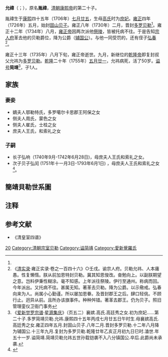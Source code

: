 '''允禕'''（{{lang-mnc|ᠶᡡᠨ ᡳ|v=yūn i}}；{{bd|1706年|9月1日|1755年|6月30日|catIdx=A}}），原名'''胤禕'''，[[清朝|清朝]][[康熙帝|康熙帝]]的第二十子。

胤禕生于[[康熙|康熙]]四十五年（1706年）[[七月廿五|七月廿五]]，生母[[高襄嫔|高氏]]时为[[庶妃|庶妃]]。[[雍正|雍正]]四年（1726年）五月，始封[[固山贝子|固山贝子]]。雍正八年（1730年）二月，晋封[[多罗贝勒|多罗贝勒]]<ref name="a1"/>。雍正十二年（1734年）八月，[[雍正帝|雍正帝]]因两次派他[[祭陵|祭陵]]，皆被托病不往。于是告知[[宗人府|宗人府]]革去他的贝勒爵位，降为公爵（[[辅国公|辅国公]]）。与他一同受罚的，还有侄子[[弘春|弘春]]<ref>《[[清实录|清实录]]·雍正实录·卷之一百四十六》○壬戌。谕宗人府。贝勒允祎、人本庸愚。性复懒惰。朕从前加恩特封贝勒。冀其知恩悛改。奋勉向上。以副朕期望之意。岂料伊秉性糊涂。毫不知感。上年派往祭陵。伊行至通州。称病而回。今年派出。又托病不往。甚属无知。著革去贝勒。降为公爵。以示儆戒。弘春向来为人。尚属小心勤谨。所以屡加恩眷。及晋封郡王之后。肆口轻佻。不顾行止。迥异从前。且所办该旗事件。种种舛错。著革去郡王。仍为贝子。照旧管理銮仪卫衙门事务</ref>。

雍正十三年（1735年）八月下旬，雍正帝逝世。九月，新继位的[[乾隆帝|乾隆帝]]即复封叔父允祎为[[多罗贝勒|多罗贝勒]]。[[乾隆|乾隆]]二十年（1755年）[[五月廿一|五月廿一]]，允祎病死，活了50岁。[[谥号|谥号]]'''简靖'''<ref name="a1">《[[爱新觉罗宗谱|爱新觉罗宗谱]]·[[星源集庆|星源集庆]]》（页五二）襄嫔.高氏.高廷秀之女.初为庶妃……第二十子.多罗简靖贝勒.允祎.康熙四十五年丙戌七月廿五日午时生.母襄嫔高氏.高廷秀之女.雍正四年五月.封固山贝子.八年二月.晋封多罗贝勒.十二年八月降为辅国公.十三年九月.复封为多罗贝勒.乾隆廿年乙亥正月初九日巳时.溘世.年五十一岁.谥简靖.简靖贝勒允祎五世孙载铠袭不入八分镇国公.卒后.此爵尚未承袭.</ref>，子1人。

== 家族 ==

=== 妻妾 ===

* 嫡夫人鄂勒特氏，多罗噶尔卡思郡王阿保之女
* 侧夫人周氏，蒙色之女
* 侧夫人崔氏，士桂之女
* 庶夫人王氏，和索礼之女

=== 子嗣 ===

* 长子弘响（1740年9月-1742年6月28日)，母庶夫人王氏和索礼之女。
* 次子贝子弘闰 (1751年十一月3日-1793年6月1日) ，母庶夫人王氏和索礼之女<ref>{{Cite web|title=详细资料介绍_爱新觉罗宗谱网|url=http://www.axjlzp.com/clan1706.html|accessdate=2021-02-07|work=www.axjlzp.com|archive-date=2020-11-07|archive-url=https://web.archive.org/web/20201107090200/http://www.axjlzp.com/clan1706.html|dead-url=no}}</ref>。

==簡靖貝勒世系圖==
<center>
{{familytree/start}}
{{familytree|border=0 | | | | | | | | | | | | | |:| ado |ado=过继 }}
{{familytree | | | | | | |Yw | | | | | | | |Yw='''簡靖貝勒'''允禕<br>1706-'''1726-1755'''}}
{{familytree | | | | | | | |!| | | | | | | |}}
{{familytree | | | | | | |Hr | | | | | | | |Hr='''貝子'''[[弘閏|弘閏]]<br>1751-'''1755-1791'''}}
{{familytree | |,|-|-|-|-|-|+|-|-|-|-|-|.| |}}
{{familytree |Yy | | | |Yq | | | |Yc | | | |Yy='''奉恩輔國公'''[[永玉|永玉]]<br>1772-'''1792-1827'''|Yq=三等輔國將軍[[永羣|永羣]]<br>1779-1818|Yc=二等輔國將軍[[永彩|永彩]]<br>1786-1815}}
{{familytree | |L|~|~|~|~|7|!| | | | | |!| |}}
{{familytree | | | | | | |Mt | | | |Ms | | |Mt=已革不入八分鎮國公[[綿通|綿通]]<br>1807-'''1827-1838'''-1858|Ms='''不入八分鎮國公'''[[綿壽|綿壽]]<br>1813-'''1838-1861'''-1871}}
{{familytree | | | | | | | |,|-|-|-|-|-|'| |}}
{{familytree | | | | | | |Yh | | | | | | | |Yh='''不入八分鎮國公'''[[奕賀|奕賀]]<br>1855-'''1861-1889'''}}
{{familytree | | | | |,|-|-|^|-|-|.| | | | |}}
{{familytree | | | |Zm | | | |Zh | | | | | |Zm='''不入八分鎮國公'''[[載鉞|載鉞]]<br>1877-'''1889-1904'''|Zh='''不入八分鎮國公'''[[載鎧|載鎧]]<br>1878-'''1905-1928'''}}
{{familytree | | | | | | | |,|-|-|'| | | | |}}
{{familytree | | | | | | |Px | | | | | | | |Px=[[溥斆|溥斆]]<br>1905-?}}
{{familytree | | | | | | | |!| | | | | | | |}}
{{familytree | | | | | | |Yk | | | | | | | |Yk=[[毓耆|毓耆]]<br>1926-?}}
{{familytree/end}}
</center>

== 注释  ==

{{Reflist}}

==参考文献==
*《清皇室四谱》

{{start box}}
{{s-hou|貝勒允禕世系|9月1日|1706年|6月30日|1755年|清聖祖世系}}
{{s-roy}}
{{s-new|新封爵}}
{{s-title|[[貝勒_(允禕系)|貝勒（允禕系）]]|任職期間:1726年－1755年}}
{{s-after|遞降為貝子<br>長子[[弘閏|弘閏]]}}
{{end box}}

[[Category:清圣祖皇子|20]]
[[Category:清朝宗室贝勒|Category:清朝宗室贝勒]]
[[Category:谥简靖|Category:谥简靖]]
[[Category:愛新覺羅氏|Category:愛新覺羅氏]]